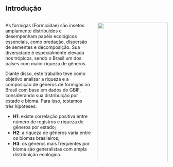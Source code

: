 ## Introdução

::::: columns
::: {.column width="55%"}
As formigas (Formicidae) são insetos amplamente distribuídos e desempenham papéis ecológicos essenciais, como predação, dispersão de sementes e decomposição. Sua diversidade é especialmente elevada nos trópicos, sendo o Brasil um dos países com maior riqueza de gêneros.

Diante disso, este trabalho teve como objetivo analisar a riqueza e a composição de gêneros de formigas no Brasil com base em dados do GBIF, considerando sua distribuição por estado e bioma. Para isso, testamos três hipóteses:

-   **H1**: existe correlação positiva entre número de registros e riqueza de gêneros por estado;
-   **H2**: a riqueza de gêneros varia entre os biomas brasileiros;
-   **H3**: os gêneros mais frequentes por bioma são generalistas com ampla distribuição ecológica.
:::

::: {.column width="45%"}
![](img/formiga.jpg){fig-align="center" width="100%"}
:::
:::::
